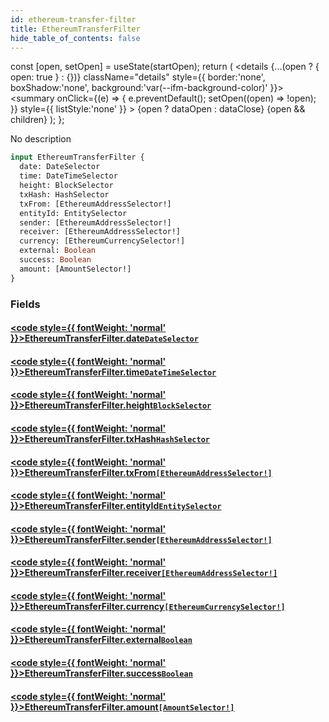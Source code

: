 ```yaml
---
id: ethereum-transfer-filter
title: EthereumTransferFilter
hide_table_of_contents: false
---
```







  const [open, setOpen] = useState(startOpen);
  return (
    <details {...(open ? { open: true } : {})} className="details" style={{ border:'none', boxShadow:'none', background:'var(--ifm-background-color)' }}>
      <summary
        onClick={(e) => {
          e.preventDefault();
          setOpen((open) => !open);
        }}
        style={{ listStyle:'none' }}
      >
      {open ? dataOpen : dataClose}
      </summary>
      {open && children}
    </details>
  );
};








No description


```graphql
input EthereumTransferFilter {
  date: DateSelector
  time: DateTimeSelector
  height: BlockSelector
  txHash: HashSelector
  txFrom: [EthereumAddressSelector!]
  entityId: EntitySelector
  sender: [EthereumAddressSelector!]
  receiver: [EthereumAddressSelector!]
  currency: [EthereumCurrencySelector!]
  external: Boolean
  success: Boolean
  amount: [AmountSelector!]
}
```




### Fields

#### [<code style={{ fontWeight: 'normal' }}>EthereumTransferFilter.<b>date</b></code>](#)<Bullet />[`DateSelector`](/docs/v1/graphql-reference/inputs/date-selector) <Badge class="badge badge--secondary" text="input"/> 
> 
> 
> 
> 

#### [<code style={{ fontWeight: 'normal' }}>EthereumTransferFilter.<b>time</b></code>](#)<Bullet />[`DateTimeSelector`](/docs/v1/graphql-reference/inputs/date-time-selector) <Badge class="badge badge--secondary" text="input"/> 
> 
> 
> 
> 

#### [<code style={{ fontWeight: 'normal' }}>EthereumTransferFilter.<b>height</b></code>](#)<Bullet />[`BlockSelector`](/docs/v1/graphql-reference/inputs/block-selector) <Badge class="badge badge--secondary" text="input"/> 
> 
> 
> 
> 

#### [<code style={{ fontWeight: 'normal' }}>EthereumTransferFilter.<b>txHash</b></code>](#)<Bullet />[`HashSelector`](/docs/v1/graphql-reference/inputs/hash-selector) <Badge class="badge badge--secondary" text="input"/> 
> 
> 
> 
> 

#### [<code style={{ fontWeight: 'normal' }}>EthereumTransferFilter.<b>txFrom</b></code>](#)<Bullet />[`[EthereumAddressSelector!]`](/docs/v1/graphql-reference/inputs/ethereum-address-selector) <Badge class="badge badge--secondary" text="list"/> <Badge class="badge badge--secondary" text="input"/> 
> 
> 
> 
> 

#### [<code style={{ fontWeight: 'normal' }}>EthereumTransferFilter.<b>entityId</b></code>](#)<Bullet />[`EntitySelector`](/docs/v1/graphql-reference/inputs/entity-selector) <Badge class="badge badge--secondary" text="input"/> 
> 
> 
> 
> 

#### [<code style={{ fontWeight: 'normal' }}>EthereumTransferFilter.<b>sender</b></code>](#)<Bullet />[`[EthereumAddressSelector!]`](/docs/v1/graphql-reference/inputs/ethereum-address-selector) <Badge class="badge badge--secondary" text="list"/> <Badge class="badge badge--secondary" text="input"/> 
> 
> 
> 
> 

#### [<code style={{ fontWeight: 'normal' }}>EthereumTransferFilter.<b>receiver</b></code>](#)<Bullet />[`[EthereumAddressSelector!]`](/docs/v1/graphql-reference/inputs/ethereum-address-selector) <Badge class="badge badge--secondary" text="list"/> <Badge class="badge badge--secondary" text="input"/> 
> 
> 
> 
> 

#### [<code style={{ fontWeight: 'normal' }}>EthereumTransferFilter.<b>currency</b></code>](#)<Bullet />[`[EthereumCurrencySelector!]`](/docs/v1/graphql-reference/inputs/ethereum-currency-selector) <Badge class="badge badge--secondary" text="list"/> <Badge class="badge badge--secondary" text="input"/> 
> 
> 
> 
> 

#### [<code style={{ fontWeight: 'normal' }}>EthereumTransferFilter.<b>external</b></code>](#)<Bullet />[`Boolean`](/docs/v1/graphql-reference/scalars/boolean) <Badge class="badge badge--secondary" text="scalar"/> 
> 
> 
> 
> 

#### [<code style={{ fontWeight: 'normal' }}>EthereumTransferFilter.<b>success</b></code>](#)<Bullet />[`Boolean`](/docs/v1/graphql-reference/scalars/boolean) <Badge class="badge badge--secondary" text="scalar"/> 
> 
> 
> 
> 

#### [<code style={{ fontWeight: 'normal' }}>EthereumTransferFilter.<b>amount</b></code>](#)<Bullet />[`[AmountSelector!]`](/docs/v1/graphql-reference/inputs/amount-selector) <Badge class="badge badge--secondary" text="list"/> <Badge class="badge badge--secondary" text="input"/> 
> 
> 
> 
> 



